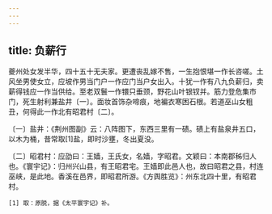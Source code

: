 ```yaml
---
---
---
```

title: 负薪行
---




夔州处女发半华，四十五十无夫家。更遭丧乱嫁不售，一生抱恨堪一作长咨嗟。土风坐男使女立，应坡作男当门户一作应门当户女出入。十犹一作有八九负薪归，卖薪得钱应一作当供给。至老双鬟一作镮只垂颈，野花山叶银钗并。筋力登危集市门，死生射利兼盐井〔一〕。面妆首饰杂啼痕，地褊衣寒困石根。若道巫山女粗丑，何得此一作北有昭君村〔二〕。

〔一〕盐井：《荆州图副》云：八阵图下，东西三里有一碛。碛上有盐泉井五口，以木为桶，昔常取[1]盐，即时沙壅，冬出夏没。

〔二〕昭君村：应劭曰：王嫱，王氏女，名嫱，字昭君。文颖曰：本南郡秭归人也。《寰宇记》：归州兴山县，有王昭君宅。王嫱即此邑人也，故曰昭君之县，村连巫峡，是此地。香溪在邑界，即昭君所游。《方舆胜览》：州东北四十里，有昭君村。

	[1] 取：原脱，据《太平寰宇记》补。